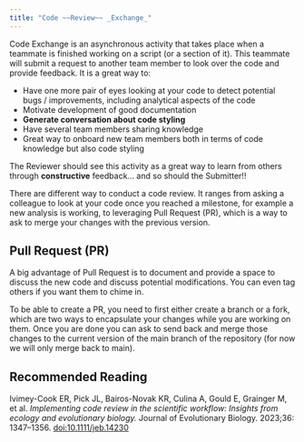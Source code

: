 ```yaml
---
title: "Code ~~Review~~ _Exchange_"
---
```


Code Exchange is an asynchronous activity that takes place when a teammate is finished working on a script (or a section of it). This teammate will submit a request to another team member to look over the code and provide feedback. It is a great way to:

- Have one more pair of eyes looking at your code to detect potential bugs / improvements, including analytical aspects of the code 
- Motivate development of good documentation
- **Generate conversation about code styling**
- Have several team members sharing knowledge
- Great way to onboard new team members both in terms of code knowledge but also code styling

The Reviewer should see this activity as a great way to learn from others through **constructive** feedback... and so should the Submitter!! 

There are different way to conduct a code review. It ranges from asking a colleague to look at your code once you reached a milestone, for example a new analysis is working, to leveraging Pull Request (PR), which is a way to ask to merge your changes with the previous version. 


## Pull Request (PR)

A big advantage of Pull Request is to document and provide a space to discuss the new code and discuss potential modifications. You can even tag others if you want them to chime in.

To be able to create a PR, you need to first either create a branch or a fork, which are two ways to encapsulate your changes while you are working on them. Once you are done you can ask to send back and merge those changes to the current version of the main branch of the repository (for now we will only merge back to main).

## Recommended Reading

Ivimey-Cook ER, Pick JL, Bairos-Novak KR, Culina A, Gould E, Grainger M, et al. _Implementing code review in the scientific workflow: Insights from ecology and evolutionary biology._ Journal of Evolutionary Biology. 2023;36: 1347–1356. [doi:10.1111/jeb.14230](https://doi.org/10.1111/jeb.14230)


